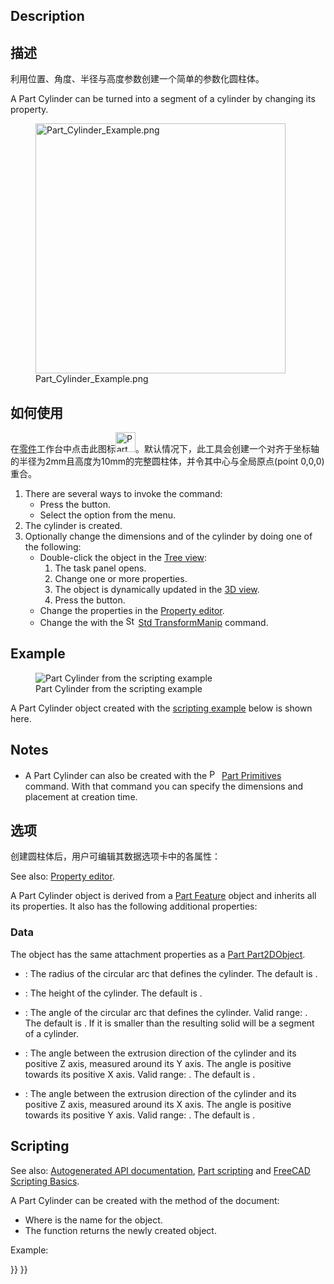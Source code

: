 <languages/>

{{Docnav
|[[Part_Box|Box]]
|[[Part_Sphere|Sphere]]
|[[Part_Workbench|Part]]
|IconL=Part_Box.svg
|IconR=Part_Sphere.svg
|IconC=Workbench_Part.svg
}}

{{GuiCommand
|Name=Part Cylinder
|MenuLocation=Part → Primitives → Cylinder
|Workbenches=[[Part_Workbench|Part]]
|SeeAlso=[[Part_Primitives|Part Primitives]]
}}

==Description==

<div class="mw-translate-fuzzy">
== 描述 ==
利用位置、角度、半径与高度参数创建一个简单的参数化圆柱体。
</div>

A Part Cylinder can be turned into a segment of a cylinder by changing its {{PropertyData|Angle}} property.

[[Image:Part_Cylinder_Example.png|400px]]

<span id="Usage"></span>
<div class="mw-translate-fuzzy">
== 如何使用 ==
在[[Part_Workbench|零件]]工作台中点击此图标[[Image:Part_Cylinder.png|32px]]。默认情况下，此工具会创建一个对齐于坐标轴的半径为2mm且高度为10mm的完整圆柱体，并令其中心与全局原点(point 0,0,0)重合。
</div>

# There are several ways to invoke the command:
#* Press the {{Button|[[Image:Part_Cylinder.svg|16px]] [[Part_Cylinder|Cylinder]]}} button.
#* Select the {{MenuCommand|Part → Primitives → [[Image:Part_Cylinder.svg|16px]] Cylinder}} option from the menu.
# The cylinder is created.
# Optionally change the dimensions and {{PropertyData|Placement}} of the cylinder by doing one of the following:
#* Double-click the object in the [[Tree_view|Tree view]]:
#*# The {{MenuCommand|Geometric Primitives}} task panel opens.
#*# Change one or more properties.
#*# The object is dynamically updated in the [[3D_view|3D view]].
#*# Press the {{Button|OK}} button.
#* Change the properties in the [[Property_editor|Property editor]].
#* Change the {{PropertyData|Placement}} with the [[Image:Std_TransformManip.svg|16px]] [[Std_TransformManip|Std TransformManip]] command.

== Example ==

[[Image:Part_Cylinder_Scripting_Example.png|thumb|Part Cylinder from the scripting example]]

A Part Cylinder object created with the [[#Scripting|scripting example]] below is shown here.

== Notes ==

* A Part Cylinder can also be created with the [[Image:Part_Primitives.svg|16px]] [[Part_Primitives|Part Primitives]] command. With that command you can specify the dimensions and placement at creation time.

<span id="Properties"></span>
<div class="mw-translate-fuzzy">
== 选项 ==
创建圆柱体后，用户可编辑其数据选项卡中的各属性：
</div>

See also: [[Property_editor|Property editor]].

A Part Cylinder object is derived from a [[Part_Feature|Part Feature]] object and inherits all its properties. It also has the following additional properties:

=== Data ===

{{TitleProperty|Attachment}}

The object has the same attachment properties as a [[Part_Part2DObject#Data|Part Part2DObject]].

{{TitleProperty|Cylinder}}

* {{PropertyData|Radius|Length}}: The radius of the circular arc that defines the cylinder. The default is {{Value|2mm}}.
* {{PropertyData|Height|Length}}: The height of the cylinder. The default is {{Value|10mm}}.
* {{PropertyData|Angle|Angle}}: The angle of the circular arc that defines the cylinder. Valid range: {{Value|0° &lt; value &lt;&#61; 360°}}. The default is {{Value|360°}}. If it is smaller than {{Value|360°}} the resulting solid will be a segment of a cylinder.

{{TitleProperty|Prism}}

* {{PropertyData|First Angle|Angle}}: The angle between the extrusion direction of the cylinder and its positive Z axis, measured around its Y axis. The angle is positive towards its positive X axis. Valid range: {{Value|0° &lt;&#61; value &lt; 90°}}. The default is {{Value|0°}}. {{Version|0.20}}
* {{PropertyData|Second Angle|Angle}}: The angle between the extrusion direction of the cylinder and its positive Z axis, measured around its X axis. The angle is positive towards its positive Y axis. Valid range: {{Value|0° &lt;&#61; value &lt; 90°}}. The default is {{Value|0°}}. {{Version|0.20}}

== Scripting ==

See also: [https://freecad.github.io/SourceDoc/ Autogenerated API documentation], [[Part_scripting|Part scripting]] and [[FreeCAD_Scripting_Basics|FreeCAD Scripting Basics]].

A Part Cylinder can be created with the {{Incode|addObject()}} method of the document:

{{Code|code=
cylinder = FreeCAD.ActiveDocument.addObject("Part::Cylinder", "myCylinder")
}}

* Where {{Incode|"myCylinder"}} is the name for the object.
* The function returns the newly created object.

Example:

{{Code|code=
import FreeCAD as App

doc = App.activeDocument()

cylinder = doc.addObject("Part::Cylinder", "myCylinder")
cylinder.Radius = 10
cylinder.Height = 50
cylinder.Placement = App.Placement(App.Vector(5, 10, 15), App.Rotation(75, 60, 30))

doc.recompute()
}}


{{Docnav
|[[Part_Box|Box]]
|[[Part_Sphere|Sphere]]
|[[Part_Workbench|Part]]
|IconL=Part_Box.svg
|IconR=Part_Sphere.svg
|IconC=Workbench_Part.svg
}}

{{Part_Tools_navi{{#translation:}}}}
{{Userdocnavi{{#translation:}}}}